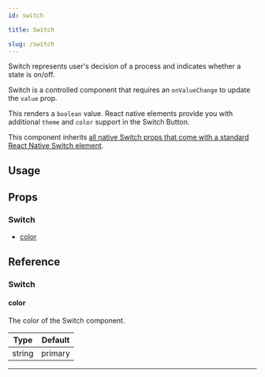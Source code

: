 ```yaml
---
id: switch

title: Switch

slug: /switch
---
```






Switch represents user's decision of a process and indicates whether a state is on/off.

Switch is a controlled component that requires an `onValueChange` to update the `value` prop.

This renders a `boolean` value. React native elements provide you with additional `theme` and `color` support in the Switch Button.

This component inherits [all native Switch props that come with a standard React Native Switch element](https://reactnative.dev/docs/switch.html).

## Usage

<Usage />

## Props

### Switch

- [color](#color)

## Reference

### Switch

#### color

The color of the Switch component.

| Type   | Default |
| ------ | ------- |
| string | primary |

---
